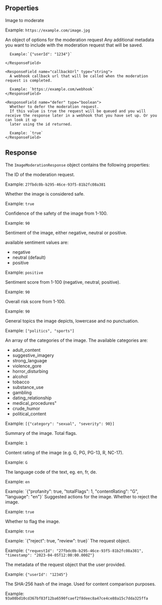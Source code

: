 ## Properties

<ResponseField name="image" type="string" required>
Image to moderate

Example: `https://example.com/image.jpg`

</ResponseField>

<ResponseField name="options" type="object" exp>
  An object of options for the moderation request
  <Expandable title="Options" defaultOpen>
    <ResponseField name="meta" type="object">
      Any additional metadata you want to include with the moderation request that will be saved.

      Example:`{"userId": "1234"}`

    </ResponseField>

    <ResponseField name="callbackUrl" type="string">
      A webhook callback url that will be called when the moderation request is completed.

      Example: `https://example.com/webhook`
    </ResponseField>

    <ResponseField name="defer" type="boolean">
      Whether to defer the moderation request.
      If this value is true the request will be queued and you will receive the response later in a webhook that you have set up. Or you can look it up
      later using the id returned.

      Example: `true`
    </ResponseField>

  </Expandable>
</ResponseField>

## Response

The `ImageModerationResponse` object contains the following properties:

<ResponseField name="id" type="string" required>
The ID of the moderation request.

Example: `27fbdc0b-b295-46ce-93f5-81b2fc08a381`

</ResponseField>

<ResponseField name="isSafe" type="boolean" required>
Whether the image is considered safe.

Example: `true`

</ResponseField>

<ResponseField name="confidence" type="number" required>
Confidence of the safety of the image from 1-100.

Example: `90`

</ResponseField>

<ResponseField name="sentiment" type="string" required>
Sentiment of the image, either negative, neutral or positive.

available sentiment values are:

- negative
- neutral (default)
- positive

Example: `positive`

</ResponseField>

<ResponseField name="sentimentScore" type="number" required>
Sentiment score from 1-100 (negative, neutral, positive).

Example: `90`

</ResponseField>

<ResponseField name="riskScores" type="object" required>
Overall risk score from 1-100.

Example: `90`

</ResponseField>

<ResponseField name="topics" type="array" required>
General topics the image depicts, lowercase and no punctuation.

Example: `["politics", "sports"]`

</ResponseField>

<ResponseField name="nsfwCategories" type="array" required>
An array of the categories of the image.
The available categories are:

- adult_content
- suggestive_imagery
- strong_language
- violence_gore
- horror_disturbing
- alcohol
- tobacco
- substance_use
- gambling
- dating_relationship
- medical_procedures"
- crude_humor
- political_content

Example: `[{"category": "sexual", "severity": 90}]`

</ResponseField>

<ResponseField name="summary" type="object" required>
Summary of the image.

<Expandable title="Summary" defaultOpen>
  <ResponseField name="totalFlags" type="number" required>
  Total flags.

Example: `1`

  </ResponseField>

  <ResponseField name="contentRating" type="string" required>
  Content rating of the image (e.g. G, PG, PG-13, R, NC-17).

Example: `G`

  </ResponseField>

  <ResponseField name="language" type="string" required>
  The language code of the text, eg. en, fr, de.

Example: `en`

  </ResponseField>
</Expandable> 
Example: `{"profanity": true, "totalFlags": 1, "contentRating": "G", "language": "en"}`
</ResponseField>

<ResponseField name="suggestedActions" type="object" required>
Suggested actions for the image.

<Expandable title="Suggested Actions" defaultOpen>
  <ResponseField name="reject" type="boolean" required>
  Whether to reject the image.

Example: `true`

  </ResponseField>

  <ResponseField name="review" type="boolean" required>
  Whether to flag the image.

Example: `true`

  </ResponseField>
</Expandable>
Example: `{"reject": true, "review": true}`

</ResponseField>

<ResponseField name="request" type="object" required>
The request object.

Example: `{"requestId": "27fbdc0b-b295-46ce-93f5-81b2fc08a381", "timestamp": "2023-04-05T12:00:00.000Z"}`

</ResponseField>

<ResponseField name="meta" type="object" required>
The metadata of the request object that the user provided.

Example: `{"userId": "12345"}`

</ResponseField>

<ResponseField name="hash" type="string" required>
The SHA-256 hash of the image.
Used for content comparison purposes.

Example: `93a08bd10cd367bf83f12ba6590fcaef2f8deec8a47ce4ce88a15c7dda325ffa`

</ResponseField>

